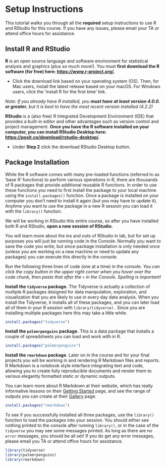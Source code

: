 # Setup Instructions

This tutorial walks you through all the **required** setup instructions to use R and RStudio for this course. If you have any issues, please email your TA or attend office hours for assistance.


## Install R and RStudio

**R** is an open source language and software environment for statistical analysis and graphics (plus so much more!). You must **first download the R software (for free) here: <https://www.r-project.org/>.**

-   Click the download link based on your operating system (OS). Then, for Mac users, install the latest release based on your macOS. For Windows users, click the 'install R for the first time' link.

*Note: If you already have R installed, you **must have at least version 4.0.0. or greater**, but it is best to have the most recent version installed (4.2.2)*

**RStudio** is a (also free) R Integrated Development Environment (IDE) that provides a built-in editor and other advantages such as version control and project management. **Once you have the R software installed on your computer, you can install RStudio Desktop here: <https://posit.co/download/rstudio-desktop/>.**

-   Under **Step 2** click the download RStudio Desktop button.

## Package Installation

While the R software comes with many pre-loaded functions (referred to as 'base R' functions) to perform various operations in R, there are thousands of R packages that provide additional reusable R functions. In order to use these functions you need to first install the package to your local machine using the `install.packages()` function. Once a package is installed on your computer you don't need to install it again (but you may have to update it). Anytime you want to use the package in a new R session you can load it with the `library()` function.

We will be working in RStudio this entire course, so after you have installed both R and RStudio, **open a new session of RStudio.**

You will learn more about the ins and outs of RStudio in lab, but for set up purposes you will just be running code in the Console. Normally you want to save the code you write, but since package installation is only needed once (unless you are working on a new machine or need to update any packages) you can execute this directly in the console.

Run the following three lines of code (one at a time) in the console. *You can click the copy button in the upper right corner when you hover over the code chunk, then paste that after the `>` in the Console. Spelling is important!*

**Install the `tidyverse` package.** The Tidyverse is actually a collection of multiple R packages designed for data manipulation, exploration, and visualization that you are likely to use in every day data analysis. When you install the Tidyverse, it installs all of these packages, and you can later load all of them in your R session with `library(tidyverse).` Since you are installing multiple packages here this may take a little while.

```r
install.packages("tidyverse")
```

**Install the `palmerpenguins` package.** This is a data package that installs a couple of spreadsheets you can load and work with in R.

```r
install.packages("palmerpenguins")
```

**Install the `rmarkdown` package**. Later on in the course and for your final projects you will be working in and rendering R Markdown files and reports. R Markdown is a notebook style interface integrating text and code, allowing you to create fully reproducible documents and render them to various elegantly formatted static or dynamic outputs.

You can learn more about R Markdown at their website, which has really informative lessons on their [Getting Started](https://rmarkdown.rstudio.com/lesson-1.html) page, and see the range of outputs you can create at their [Gallery](https://rmarkdown.rstudio.com/gallery.html) page.

```r
install.packages("rmarkdown")
```

To see if you successfully installed all three packages, use the `library()` function to load the packages into your session. You should either see nothing printed to the console after running `library()`, or in the case of the `tidyverse` you may see some messages printed. As long as there are no `error` messages, you should be all set! If you do get any error messages, please email you TA or attend office hours for assistance.

```r
library(tidyverse)
library(palmerpenguins)
library(rmarkdown)
```
